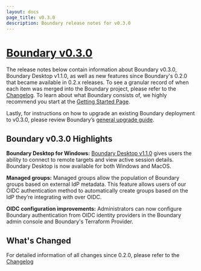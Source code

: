 ```yaml
---
layout: docs
page_title: v0.3.0
description: Boundary release notes for v0.3.0
---
```


# [Boundary v0.3.0](https://www.boundaryproject.io/downloads)

The release notes below contain information about Boundary v0.3.0, Boundary Desktop v1.1.0, as well as new features since Boundary's 0.2.0 that became available in 0.2.x releases. To see a granular record of when each item was merged into the Boundary project, please refer to the [Changelog](https://github.com/hashicorp/boundary/blob/main/CHANGELOG.md). To learn about what Boundary consists of, we highly recommend you start at the [Getting Started Page](/docs/getting-started).

Lastly, for instructions on how to upgrade an existing Boundary deployment to v0.3.0, please review Boundary’s [general upgrade guide](https://learn.hashicorp.com/tutorials/boundary/upgrade-version).

## Boundary v0.3.0 Highlights

**Boundary Desktop for Windows:** [Boundary Desktop v1.1.0](https://releases.hashicorp.com/boundary-desktop/) gives users the ability to connect to remote targets and view active session details. Boundary Desktop is now available for both Windows and MacOS.

**Managed groups:** Managed groups allow the population of Boundary groups based on external IdP metadata. This feature allows users of our OIDC authentication method to automatically create groups based on the IdP they’re integrating with over OIDC.

**OIDC configuration improvements:** Administrators can now configure Boundary authentication from OIDC identity providers in the Boundary admin console and Boundary's Terraform Provider.

## What's Changed

For detailed information of all changes since 0.2.0, please refer to the [Changelog](https://github.com/hashicorp/boundary/blob/main/CHANGELOG.md)
